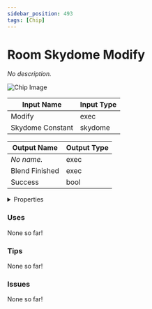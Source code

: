 ```yaml
---
sidebar_position: 493
tags: [Chip]
---
```


# Room Skydome Modify

*No description.*



![Chip Image](/svg/511e85c5-a359-49f1-a83c-a0550e98fe8e.svg)

| Input Name | Input Type |
|-----------|-----------|
| Modify | exec |
| Skydome Constant | skydome |

| Output Name | Output Type |
|-----------|-----------|
| *No name.* | exec |
| Blend Finished | exec |
| Success | bool |


<details>
  <summary>Properties</summary>
  <div>
    <div>
    <table>
      <thead>
        <tr>
          <th>Is beta required?</th>
          <th>❌</th>
        </tr>
        <tr>
          <th>Is this chip a trolling risk?</th>
          <th>❌</th>
        </tr>
        <tr>
          <th>Chip UUPD</th>
          <th>._uuid</th>
        </tr>
      </thead>
    </table>
    </div>
  </div>
</details>

### Uses

None so far!

### Tips

None so far!

### Issues

None so far!